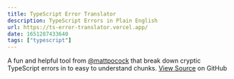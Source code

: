 ```yaml
---
title: TypeScript Error Translator
description: TypeScript Errors in Plain English
url: https://ts-error-translator.vercel.app/
date: 1651287433640
tags: ["typescript"]
---
```


A fun and helpful tool from [@mattpocock](https://twitter.com/mpocock1/status/1519424007422062592) that break down cryptic TypeScript errors in to easy to understand chunks. [View Source](https://github.com/mattpocock/ts-error-translator) on GitHub

